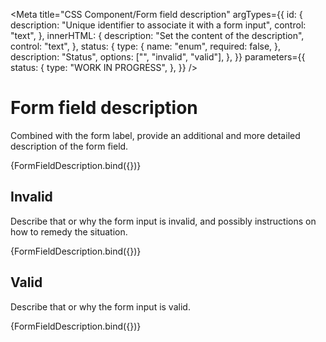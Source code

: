 <!-- @license CC0-1.0 -->


<Meta
  title="CSS Component/Form field description"
  argTypes={{
    id: {
      description: "Unique identifier to associate it with a form input",
      control: "text",
    },
    innerHTML: {
      description: "Set the content of the description",
      control: "text",
    },
    status: {
      type: {
        name: "enum",
        required: false,
      },
      description: "Status",
      options: ["", "invalid", "valid"],
    },
  }}
  parameters={{
    status: {
      type: "WORK IN PROGRESS",
    },
  }}
/>

# Form field description

Combined with the form label, provide an additional and more detailed description of the form field.

<Canvas>
  <Story
    name="Form field description"
    args={{
      id: "0427f759-009c-43ad-8e1c-3d7b9982a133",
      innerHTML: "Your password must contain at least 16 characters.",
      status: "",
    }}
  >
    {FormFieldDescription.bind({})}
  </Story>
</Canvas>

<ArgsTable story="Form field description" />

## Invalid

Describe that or why the form input is invalid, and possibly instructions on how to remedy the situation.

<Canvas>
  <Story
    name="Invalid form field description"
    args={{
      id: "6fda501a-1512-4310-800d-7e4b5d305823",
      innerHTML: "This is a required field and must not be left empty.",
      status: "invalid",
    }}
  >
    {FormFieldDescription.bind({})}
  </Story>
</Canvas>

## Valid

Describe that or why the form input is valid.

<Canvas>
  <Story
    name="Valid form field description"
    args={{
      id: "6fda501a-1512-4310-800d-7e4b5d305823",
      innerHTML: "This is very safe password!",
      status: "valid",
    }}
  >
    {FormFieldDescription.bind({})}
  </Story>
</Canvas>

